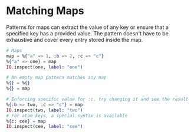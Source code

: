 
# Matching Maps

Patterns for maps can extract the value of any key or ensure that a specified key has a provided value.
The pattern doesn't have to be exhaustive and cover every entry stored inside the map.

<EditorCode>

```elixir
# Maps
map = %{"a" => 1, :b => 2, :c => "c"}
%{"a" => one} = map
IO.inspect(one, label: "one")

# An empty map pattern matches any map
%{} = %{}
%{} = map

# Enforcing specific value for :c, try changing it and see the result
%{:b => two, :c => "c"} = map
IO.inspect(two, label: "two")
# For atom keys, a special syntax is available
%{c: cee} = map
IO.inspect(cee, label: "cee")
```

</EditorCode>
